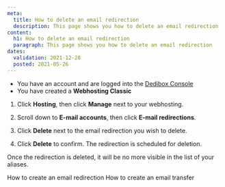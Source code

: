 ```yaml
---
meta:
  title: How to delete an email redirection
  description: This page shows you how to delete an email redirection
content:
  h1: How to delete an email redirection
  paragraph: This page shows you how to delete an email redirection
dates:
  validation: 2021-12-28
  posted: 2021-05-26
---
```


<Message type="requirement">

  - You have an account and are logged into the [Dedibox Console](https://console.online.net)
  - You have created a **Webhosting Classic**

</Message>

1. Click **Hosting**, then click **Manage** next to your webhosting. 
2. Scroll down to **E-mail accounts**, then click **E-mail redirections**. 

    <Lightbox src="scaleway_email_redirections.webp" alt="" />

3. Click **Delete** next to the email redirection you wish to delete. 
4. Click **Delete** to confirm.  The redirection is scheduled for deletion.

<Message type="note">

Once the redirection is deleted, it will be no more visible in the list of your aliases.

</Message>

<Navigation title="See Also">
  <PreviousButton to="/webhosting/classic/how-to/create-email-redirection/">How to create an email redirection</PreviousButton>
  <NextButton to="/webhosting/classic/how-to/create-email-transfer/">How to create an email transfer</NextButton>
</Navigation> 
